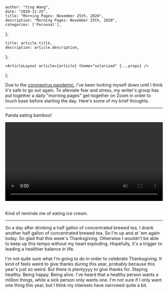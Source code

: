 

    author: "Ying Wang",
    date: "2020-11-25",
    title: "Morning Pages: November 25th, 2020",
    description: "Morning Pages: November 25th, 2020",
    categories: ['Personal'],
};

    title: article.title,
    description: article.description,
};

    <ArticleLayout article={article} theme="solarized" {...props} />
);


Due to the [coronavirus
pandemic](https://en.wikipedia.org/wiki/2019-20_coronavirus_pandemic), I've been
locking myself down until I think it's safe to go out again. To alleviate fear
and stress, my writer's group has put together a daily "morning pages"
get-together on Zoom in order to touch base before starting the day. Here's some
of my brief thoughts.

---

Panda eating bamboo!

<!-- https://stackoverflow.com/a/26276254 -->
<video style="width: 100%; width: -moz-available; width: -webkit-fill-available; width: fill-available; max-width: 100%;" controls>
    <source src="/video/posts/2020/11/25/morning_pages.mp4" type="video/mp4">
    Your browser does not support HTML5 video.
</video>
<br/>
<br/>

Kind of reminds me of eating ice cream.

---

So a day after drinking a half gallon of concentrated brewed tea, I drank
another half gallon of concentrated brewed tea. So I'm up and at 'em again
today. So glad that this week's Thanksgiving. Otherwise I wouldn't be able to
keep up this tempo without my heart exploding. Hopefully, it's a trigger to
leading a healthier balance in life.

I'm not quite sure what I'm going to do in order to celebrate Thanksgiving. It
kind of feels weird to give thanks during this year, probably because this
year's just so weird. But there is plentyyyy to give thanks for. Staying
healthy. Being happy. Being alive. I've heard that a healthy person wants a
million things, while a sick person only wants one. I'm not sure if I only want
one thing this year, but I think my interests have narrowed quite a bit.
